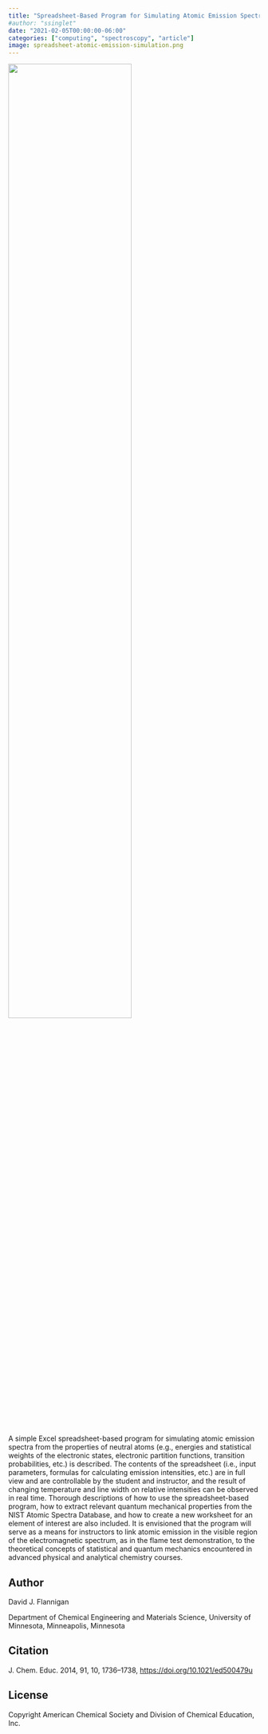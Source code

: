```yaml
---
title: "Spreadsheet-Based Program for Simulating Atomic Emission Spectra"
#author: "ssinglet"
date: "2021-02-05T00:00:00-06:00"
categories: ["computing", "spectroscopy", "article"]
image: spreadsheet-atomic-emission-simulation.png
---
```


![](spreadsheet-atomic-emission-simulation.png){width="70%"}

A simple Excel spreadsheet-based program for simulating atomic
emission spectra from the properties of neutral atoms (e.g., energies
and statistical weights of the electronic states, electronic partition
functions, transition probabilities, etc.) is described. The contents
of the spreadsheet (i.e., input parameters, formulas for calculating
emission intensities, etc.) are in full view and are controllable by
the student and instructor, and the result of changing temperature and
line width on relative intensities can be observed in real time.
Thorough descriptions of how to use the spreadsheet-based program, how
to extract relevant quantum mechanical properties from the NIST Atomic
Spectra Database, and how to create a new worksheet for an element of
interest are also included. It is envisioned that the program will
serve as a means for instructors to link atomic emission in the
visible region of the electromagnetic spectrum, as in the flame test
demonstration, to the theoretical concepts of statistical and quantum
mechanics encountered in advanced physical and analytical chemistry
courses.


## Author {#author}

David J. Flannigan

Department of Chemical Engineering and Materials Science, University of Minnesota, Minneapolis, Minnesota


## Citation {#citation}

J. Chem. Educ. 2014, 91, 10, 1736–1738, <https://doi.org/10.1021/ed500479u>


## License {#license}

Copyright American Chemical Society and Division of Chemical Education, Inc.